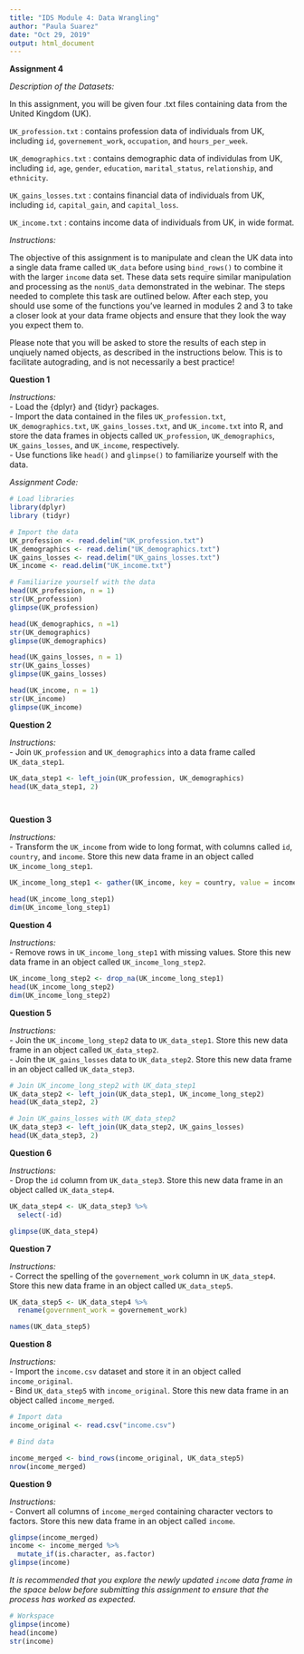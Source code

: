 ```yaml
---
title: "IDS Module 4: Data Wrangling"
author: "Paula Suarez"
date: "Oct 29, 2019"
output: html_document
---
```


**Assignment 4**  

*Description of the Datasets:*  

In this assignment, you will be given four .txt files containing data from the United Kingdom (UK).  

`UK_profession.txt` : contains profession data of individuals from UK, including `id`, `governement_work`, `occupation`, and `hours_per_week`.  

`UK_demographics.txt` : contains demographic data of individulas from UK, including `id`, `age`, `gender`, `education`, `marital_status`, `relationship`, and `ethnicity`.  

`UK_gains_losses.txt` : contains financial data of individuals from UK, including `id`, `capital_gain`, and `capital_loss`.  

`UK_income.txt` : contains income data of individuals from UK, in wide format.  

*Instructions:*  

The objective of this assignment is to manipulate and clean the UK data into a single data frame called `UK_data` before using `bind_rows()` to combine it with the larger `income` data set. These data sets require similar manipulation and processing as the `nonUS_data` demonstrated in the webinar. The steps needed to complete this task are outlined below. After each step, you should use some of the functions you've learned in modules 2 and 3 to take a closer look at your data frame objects and ensure that they look the way you expect them to.  

Please note that you will be asked to store the results of each step in unqiuely named objects, as described in the instructions below. This is to facilitate autograding, and is not necessarily a best practice!  
    
**Question 1**  

*Instructions:*  
-  Load the {dplyr} and {tidyr} packages.  
- Import the data contained in the files `UK_profession.txt`, `UK_demographics.txt`, `UK_gains_losses.txt`, and `UK_income.txt` into R, and store the data frames in objects called `UK_profession`, `UK_demographics`, `UK_gains_losses`, and `UK_income`, respectively.  
- Use functions like `head()` and `glimpse()` to familiarize yourself with the data.  

*Assignment Code:*  
```r
# Load libraries
library(dplyr)
library (tidyr)

# Import the data
UK_profession <- read.delim("UK_profession.txt")
UK_demographics <- read.delim("UK_demographics.txt")
UK_gains_losses <- read.delim("UK_gains_losses.txt")
UK_income <- read.delim("UK_income.txt")

# Familiarize yourself with the data
head(UK_profession, n = 1)
str(UK_profession)
glimpse(UK_profession)

head(UK_demographics, n =1)
str(UK_demographics)
glimpse(UK_demographics)

head(UK_gains_losses, n = 1)
str(UK_gains_losses)
glimpse(UK_gains_losses)

head(UK_income, n = 1)
str(UK_income)
glimpse(UK_income)


```

**Question 2**  

*Instructions:*  
-  Join `UK_profession` and `UK_demographics` into a data frame called `UK_data_step1`.  

```r

UK_data_step1 <- left_join(UK_profession, UK_demographics)
head(UK_data_step1, 2)




```

**Question 3**  

*Instructions:*  
- Transform the `UK_income` from wide to long format, with columns called `id`, `country`, and `income`. Store this new data frame in an object called `UK_income_long_step1`.   

```r

UK_income_long_step1 <- gather(UK_income, key = country, value = income, -id)

head(UK_income_long_step1)
dim(UK_income_long_step1)

```

**Question 4**  

*Instructions:*  
- Remove rows in `UK_income_long_step1` with missing values. Store this new data frame in an object called `UK_income_long_step2`.  

```r

UK_income_long_step2 <- drop_na(UK_income_long_step1)
head(UK_income_long_step2)
dim(UK_income_long_step2)

```

**Question 5**  

*Instructions:*  
- Join the `UK_income_long_step2` data to `UK_data_step1`. Store this new data frame in an object called `UK_data_step2`.   
- Join the `UK_gains_losses` data to `UK_data_step2`. Store this new data frame in an object called `UK_data_step3`.  

```r
# Join UK_income_long_step2 with UK_data_step1
UK_data_step2 <- left_join(UK_data_step1, UK_income_long_step2)
head(UK_data_step2, 2)

# Join UK_gains_losses with UK_data_step2
UK_data_step3 <- left_join(UK_data_step2, UK_gains_losses)
head(UK_data_step3, 2)
```

**Question 6**  

*Instructions:*  
- Drop the `id` column from `UK_data_step3`. Store this new data frame in an object called `UK_data_step4`.  

```r

UK_data_step4 <- UK_data_step3 %>%
  select(-id)

glimpse(UK_data_step4)

```

**Question 7**  

*Instructions:*  
- Correct the spelling of the `governement_work` column in `UK_data_step4`. Store this new data frame in an object called `UK_data_step5`.    

```r

UK_data_step5 <- UK_data_step4 %>%
  rename(government_work = governement_work)

names(UK_data_step5)

```

**Question 8**  

*Instructions:*  
- Import the `income.csv` dataset and store it in an object called `income_original`.  
- Bind `UK_data_step5` with `income_original`.  Store this new data frame in an object called `income_merged`.  

```r
# Import data
income_original <- read.csv("income.csv")

# Bind data

income_merged <- bind_rows(income_original, UK_data_step5)
nrow(income_merged)
```

**Question 9**  

*Instructions:*  
- Convert all columns of `income_merged` containing character vectors to factors. Store this new data frame in an object called `income`.  

```r
glimpse(income_merged)
income <- income_merged %>%
  mutate_if(is.character, as.factor)
glimpse(income)

```

*It is recommended that you explore the newly updated `income` data frame in the space below before submitting this assignment to ensure that the process has worked as expected.*  

```r
# Workspace
glimpse(income)
head(income)
str(income)

```